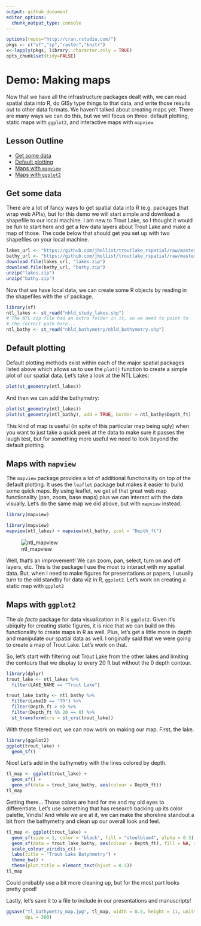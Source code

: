 ```yaml
---
output: github_document
editor_options: 
  chunk_output_type: console
---
```



```r
options(repos="http://cran.rstudio.com/")
pkgs <- c("sf","sp","raster","knitr")
x<-lapply(pkgs, library, character.only = TRUE)
opts_chunk$set(tidy=FALSE)
```
 
# Demo: Making maps
Now that we have all the infrastructure packages dealt with, we can read spatial data into R, do GISy type things to that data, and write those results out to other data formats.  We haven't talked about creating maps yet.  There are many ways we can do this, but we will focus on three: default plotting, static maps with `ggplot2`, and interactive maps with `mapview`.

## Lesson Outline
- [Get some data](#get-some-data)
- [Default plotting](#default-plotting)
- [Maps with `mapview`](#maps-with-mapview)
- [Maps with `ggplot2`](#maps-with-ggplot2)

## Get some data
There are a lot of fancy ways to get spatial data into R (e.g. packages that wrap web APIs), but for this demo we will start simple and download a shapefile to our local machine.  I am new to Trout Lake, so I thought it would be fun to start here and get a few data layers about Trout Lake and make a map of those.  The code below that should get you set up with two shapefiles on your local machine. 


```r
lakes_url <- "https://github.com/jhollist/troutlake_rspatial/raw/master/data/ntl135_v2.zip"
bathy_url <- "https://github.com/jhollist/troutlake_rspatial/raw/master/data/nhld_bathymetry_v2.zip"
download.file(lakes_url, "lakes.zip")
download.file(bathy_url, "bathy.zip")
unzip("lakes.zip")
unzip("bathy.zip")
```

Now that we have local data, we can create some R objects by reading in the shapefiles with the `sf` package.

```r
library(sf)
ntl_lakes <- st_read("nhld_study_lakes.shp")
# The NTL zip file had an extra folder in it, so we need to point to 
# the correct path here...
ntl_bathy <- st_read("nhld_bathymetry/nhld_bathymetry.shp")
```

## Default plotting
Default plotting methods exist within each of the major spatial packages listed above which allows us to use the  `plot()` function to create a simple plot of our spatial data.  Let's take a look at the NTL Lakes:

```r
plot(st_geometry(ntl_lakes))
```

And then we can add the bathymetry:

```r
plot(st_geometry(ntl_lakes))
plot(st_geometry(ntl_bathy), add = TRUE, border = ntl_bathy$Depth_ft)
```

This kind of map is useful (in spite of this particular map being ugly) when you want to just take a quick peek at the data to make sure it passes the laugh test, but for something more useful we need to look beyond the default plotting.  

## Maps with `mapview`
The `mapview` package provides a lot of additional functionality on top of the default plotting.  It uses the `leaflet` package but makes it easier to build some quick maps.  By using leaflet, we get all that great web map functionality (pan, zoom, base maps) plus we can interact with the data visually.  Let's do the same map we did above, but with `mapview` instead. 

```r
library(mapview)
```


```r
library(mapview)
mapview(ntl_lakes) + mapview(ntl_bathy, zcol = "Depth_ft")
```

![ntl_mapview](ntl_mapview.jpg)

Well, that's an improvement!  We can zoom, pan, select, turn on and off layers, etc.  This is the package I use the most to interact with my spatial data.  But, when I need to make figures for presentations or papers, I usually turn to the old standby for data viz in R, `ggplot2`.  Let's work on creating a static map with `ggplot2`

## Maps with `ggplot2`
The *de facto* package for data visualization in R is `ggplot2`.  Given it's ubiquity for creating static figures, it is nice that we can build on this functionality to create maps in R as well. Plus, let's get a little more in depth and manipulate our spatial data as well.  I originally said that we were going to create a map of Trout Lake.  Let's work on that. 

So, let's start with filtering out Trout Lake from the other lakes and limiting the contours that we display to every 20 ft but without the 0 depth contour. 

```r
library(dplyr)
trout_lake <- ntl_lakes %>%
  filter(LAKE_NAME == "Trout Lake")

trout_lake_bathy <- ntl_bathy %>%
  filter(LakeID == "TR") %>%
  filter(Depth_ft > 0) %>%
  filter(Depth_ft %% 20 == 0) %>%
  st_transform(crs = st_crs(trout_lake))
```

With those filtered out, we can now work on making our map.  First, the lake.

```r
library(ggplot2)
ggplot(trout_lake) +
  geom_sf()
```

Nice!  Let's add in the bathymetry with the lines colored by depth.

```r
tl_map <- ggplot(trout_lake) +
  geom_sf() +
  geom_sf(data = trout_lake_bathy, aes(colour = Depth_ft))
tl_map
```

Getting there...  Those colors are hard for me and my old eyes to differentiate.  Let's use something that has research backing up its color palette, Viridis!  And while we are at it, we can make the shoreline standout a bit from the bathymetry and clean up our overall look and feel.

```r
tl_map <- ggplot(trout_lake) +
  geom_sf(size = 1, color = "black", fill = "steelblue4", alpha = 0.3) +
  geom_sf(data = trout_lake_bathy, aes(colour = Depth_ft), fill = NA, size = 0.75) +
  scale_colour_viridis_c() + 
  labs(title = "Trout Lake Batyhmetry") +
  theme_bw() +
  theme(plot.title = element_text(hjust = 0.5))
tl_map
```

Could probably use a bit more cleaning up, but for the most part looks pretty good!

Lastly, let's save it to a file to include in our presentations and manuscripts!

```r
ggsave("tl_bathymetry_map.jpg", tl_map, width = 8.5, height = 11, units = "in", 
       dpi = 300)
```



